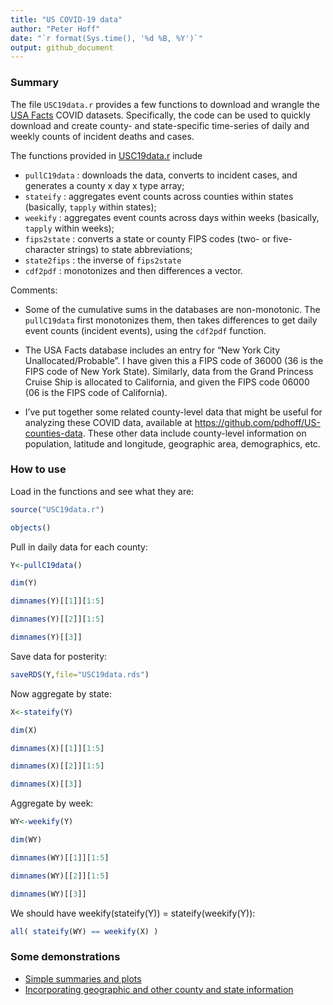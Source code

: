 ```yaml
---
title: "US COVID-19 data"
author: "Peter Hoff"
date: "`r format(Sys.time(), '%d %B, %Y')`"
output: github_document
---
```


### Summary

The file `USC19data.r` provides a few functions to download and wrangle the [USA Facts](https://usafacts.org/visualizations/coronavirus-covid-19-spread-map/) COVID datasets. 
Specifically, the code can be used to quickly download and create county- and state-specific  time-series of daily and weekly counts of incident deaths and cases. 

The functions provided in [USC19data.r](USC19data.r) include 

* `pullC19data` : downloads the data, converts to incident cases, and generates a county x day x type array;
* `stateify` : aggregates event counts across counties within states (basically, `tapply` within states);
* `weekify` : aggregates event counts across days within weeks (basically, `tapply` within weeks);  
* `fips2state` : converts a state or county FIPS codes (two- or five-character strings) to state abbreviations;   
* `state2fips` : the inverse of `fips2state`
* `cdf2pdf` : monotonizes and then differences a vector. 


Comments: 

* Some of the cumulative sums in the databases are non-monotonic. The `pullC19data` first monotonizes them, then takes differences to get daily event counts (incident events), using the `cdf2pdf` function. 

* The USA Facts database includes an entry for "New York City Unallocated/Probable". I have given this a FIPS code of 36000 (36 is the FIPS code of New York State). Similarly, data from the Grand Princess Cruise Ship is allocated to California, and given the FIPS code 06000 (06 is the FIPS code of California). 

* I've put together some related county-level data that might be useful for analyzing these COVID data, available at <https://github.com/pdhoff/US-counties-data>. These other data include county-level information on population, latitude and longitude, geographic area, demographics, etc.


### How to use 

Load in the functions and see what they are: 
```r
source("USC19data.r")

objects()
```

Pull in daily data for each county: 
```r
Y<-pullC19data()

dim(Y) 

dimnames(Y)[[1]][1:5] 

dimnames(Y)[[2]][1:5] 

dimnames(Y)[[3]]
```

Save data for posterity:
```r
saveRDS(Y,file="USC19data.rds") 
```


Now aggregate by state: 
```r
X<-stateify(Y) 

dim(X) 

dimnames(X)[[1]][1:5] 

dimnames(X)[[2]][1:5]

dimnames(X)[[3]]
```

Aggregate by week: 
```r
WY<-weekify(Y) 

dim(WY) 

dimnames(WY)[[1]][1:5]

dimnames(WY)[[2]][1:5]

dimnames(WY)[[3]]
```

We should have weekify(stateify(Y)) = stateify(weekify(Y)):
```r
all( stateify(WY) == weekify(X) )
```




### Some demonstrations

* [Simple summaries and plots](demo1.md)
* [Incorporating geographic and other county and state information](demo2.md)






